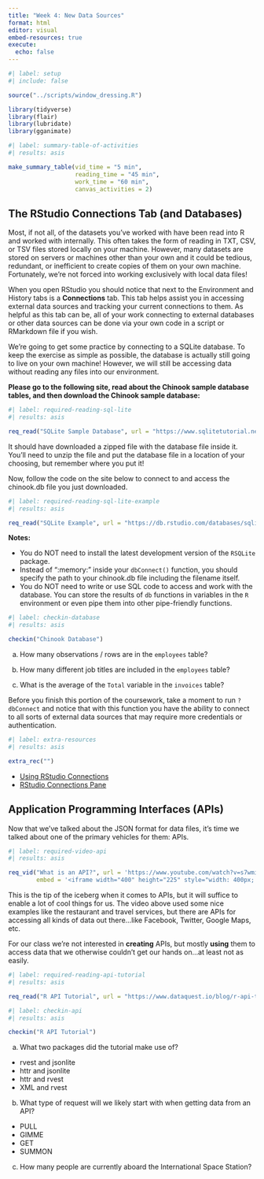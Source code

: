 ```yaml
---
title: "Week 4: New Data Sources"
format: html
editor: visual
embed-resources: true
execute: 
  echo: false
---
```


```r
#| label: setup
#| include: false

source("../scripts/window_dressing.R")

library(tidyverse)
library(flair)
library(lubridate)
library(gganimate)
```

```r
#| label: summary-table-of-activities
#| results: asis

make_summary_table(vid_time = "5 min", 
                   reading_time = "45 min", 
                   work_time = "60 min", 
                   canvas_activities = 2)
```

## The RStudio Connections Tab (and Databases)

Most, if not all, of the datasets you've worked with have been read into R and worked with internally. This often takes the form of reading in TXT, CSV, or TSV files stored locally on your machine. However, many datasets are stored on servers or machines other than your own and it could be tedious, redundant, or inefficient to create copies of them on your own machine. Fortunately, we're not forced into working exclusively with local data files!

When you open RStudio you should notice that next to the Environment and History tabs is a **Connections** tab. This tab helps assist you in accessing external data sources and tracking your current connections to them. As helpful as this tab can be, all of your work connecting to external databases or other data sources can be done via your own code in a script or RMarkdown file if you wish.

We're going to get some practice by connecting to a SQLite database. To keep the exercise as simple as possible, the database is actually still going to live on your own machine! However, we will still be accessing data without reading any files into our environment.

**Please go to the following site, read about the Chinook sample database tables, and then download the Chinook sample database:**

```r
#| label: required-reading-sql-lite
#| results: asis

req_read("SQLite Sample Database", url = "https://www.sqlitetutorial.net/sqlite-sample-database/")
```

It should have downloaded a zipped file with the database file inside it. You'll need to unzip the file and put the database file in a location of your choosing, but remember where you put it!

Now, follow the code on the site below to connect to and access the chinook.db file you just downloaded. 

```r
#| label: required-reading-sql-lite-example
#| results: asis

req_read("SQLite Example", url = "https://db.rstudio.com/databases/sqlite/")
```

**Notes:**

- You do NOT need to install the latest development version of the `RSQLite` package.
- Instead of ":memory:" inside your `dbConnect()` function, you should specify the path to your chinook.db file including the filename itself.
- You do NOT need to write or use SQL code to access and work with the database. You can store the results of `db` functions in variables in the `R` environment or even pipe them into other pipe-friendly functions.

```r
#| label: checkin-database
#| results: asis

checkin("Chinook Database")
```

a) How many observations / rows are in the `employees` table?

b) How many different job titles are included in the `employees` table?

c) What is the average of the `Total` variable in the `invoices` table?


Before you finish this portion of the coursework, take a moment to run `?dbConnect` and notice that with this function you have the ability to connect to all sorts of external data sources that may require more credentials or authentication.

```r
#| label: extra-resources
#| results: asis

extra_rec("")
```

* [Using RStudio Connections](https://support.rstudio.com/hc/en-us/articles/115010915687-Using-RStudio-Connections)
* [RStudio Connections Pane](https://db.rstudio.com/rstudio/connections/)

## Application Programming Interfaces (APIs)

Now that we've talked about the JSON format for data files, it's time we talked about one of the primary vehicles for them: APIs.

```r
#| label: required-video-api
#| results: asis

req_vid("What is an API?", url = 'https://www.youtube.com/watch?v=s7wmiS2mSXY', 
        embed = '<iframe width="400" height="225" style="width: 400px; height: 225px;" src="https://www.youtube.com/embed/s7wmiS2mSXY" frameborder="0" allow="accelerometer; autoplay; encrypted-media; gyroscope; picture-in-picture" allowfullscreen></iframe>')
```

This is the tip of the iceberg when it comes to APIs, but it will suffice to enable a lot of cool things for us. The video above used some nice examples like the restaurant and travel services, but there are APIs for accessing all kinds of data out there...like Facebook, Twitter, Google Maps, etc. 

For our class we're not interested in **creating** APIs, but mostly **using** them to access data that we otherwise couldn't get our hands on...at least not as easily.

```r
#| label: required-reading-api-tutorial
#| results: asis

req_read("R API Tutorial", url = "https://www.dataquest.io/blog/r-api-tutorial/")
```

```r
#| label: checkin-api
#| results: asis

checkin("R API Tutorial")
```

a) What two packages did the tutorial make use of?

* rvest and jsonlite
* httr and jsonlite
* httr and rvest
* XML and rvest

b) What type of request will we likely start with when getting data from an API?

* PULL
* GIMME
* GET
* SUMMON

c) How many people are currently aboard the International Space Station?




